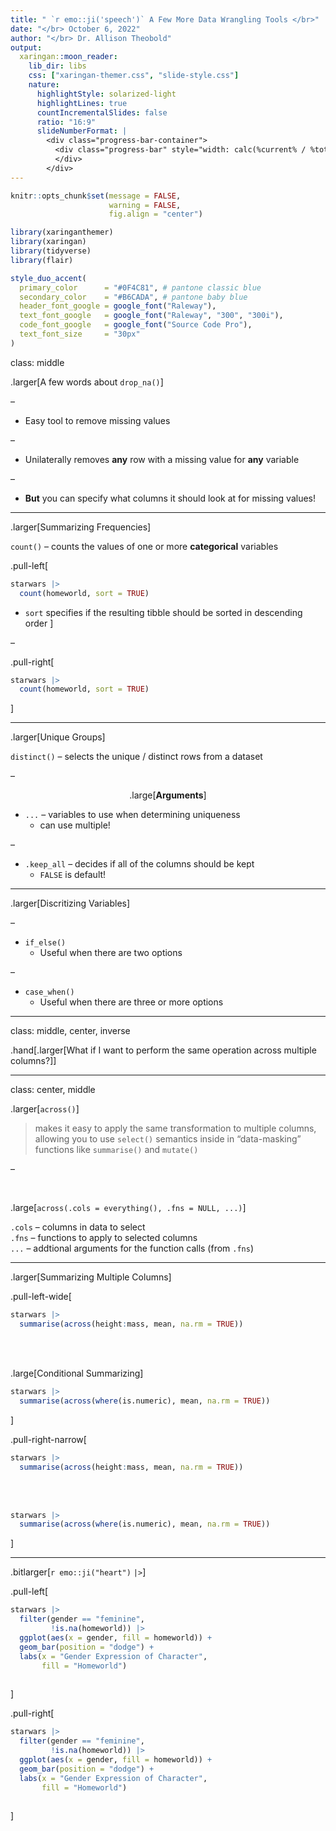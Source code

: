 ```yaml
---
title: " `r emo::ji('speech')` A Few More Data Wrangling Tools </br>"
date: "</br> October 6, 2022"
author: "</br> Dr. Allison Theobold"
output:
  xaringan::moon_reader:
    lib_dir: libs
    css: ["xaringan-themer.css", "slide-style.css"]
    nature:
      highlightStyle: solarized-light
      highlightLines: true
      countIncrementalSlides: false
      ratio: "16:9"
      slideNumberFormat: |
        <div class="progress-bar-container">
          <div class="progress-bar" style="width: calc(%current% / %total% * 100%);">
          </div>
        </div>
---
```



```r
knitr::opts_chunk$set(message = FALSE, 
                      warning = FALSE, 
                      fig.align = "center")

library(xaringanthemer)
library(xaringan)
library(tidyverse)
library(flair)

style_duo_accent(
  primary_color      = "#0F4C81", # pantone classic blue
  secondary_color    = "#B6CADA", # pantone baby blue
  header_font_google = google_font("Raleway"),
  text_font_google   = google_font("Raleway", "300", "300i"),
  code_font_google   = google_font("Source Code Pro"),
  text_font_size     = "30px"
)
```

class: middle

.larger[A few words about `drop_na()`]

--

- Easy tool to remove missing values 

--

- Unilaterally removes **any** row with a missing value for **any** variable

--

- **But** you can specify what columns it should look at for missing values!

---

.larger[Summarizing Frequencies]

`count()` -- counts the values of one or more **categorical** variables

.pull-left[
```r
starwars |> 
  count(homeworld, sort = TRUE)
```

- `sort` specifies if the resulting tibble should be sorted in descending order
]

--

.pull-right[
```r
starwars |> 
  count(homeworld, sort = TRUE)
```

]


---

.larger[Unique Groups]

`distinct()` -- selects the unique / distinct rows from a dataset

--

<center>
.large[**Arguments**]
</center>

- `...` -- variables to use when determining uniqueness
  * can use multiple!

--

- `.keep_all` -- decides if all of the columns should be kept
  * `FALSE` is default!


---

.larger[Discritizing Variables]

--

- `if_else()` 
  * Useful when there are two options

--

- `case_when()`
  * Useful when there are three or more options

---

class: middle, center, inverse

.hand[.larger[What if I want to perform the same operation across multiple 
columns?]]

---

class: center, middle

.larger[`across()`]

> makes it easy to apply the same transformation to multiple columns,
> allowing you to use `select()` semantics inside in "data-masking" functions
> like `summarise()` and `mutate()`

--

</br>

.large[`across(.cols = everything(), .fns = NULL, ...)`]

`.cols` -- columns in data to select  
`.fns` -- functions to apply to selected columns  
`...` -- addtional arguments for the function calls (from `.fns`)

---

.larger[Summarizing Multiple Columns]

.pull-left-wide[
```r
starwars |> 
  summarise(across(height:mass, mean, na.rm = TRUE))

```

</br>
</br>

.large[Conditional Summarizing]
```r
starwars |> 
  summarise(across(where(is.numeric), mean, na.rm = TRUE))

```
]

.pull-right-narrow[
</br>
```r
starwars |> 
  summarise(across(height:mass, mean, na.rm = TRUE))

```

</br>
</br>

```r
starwars |> 
  summarise(across(where(is.numeric), mean, na.rm = TRUE))
```
]

---

.bitlarger[`r emo::ji("heart")` `|>`]

.pull-left[
```r
starwars |> 
  filter(gender == "feminine", 
         !is.na(homeworld)) |>
  ggplot(aes(x = gender, fill = homeworld)) + 
  geom_bar(position = "dodge") + 
  labs(x = "Gender Expression of Character", 
       fill = "Homeworld")
  
```
]

.pull-right[
```r
starwars |> 
  filter(gender == "feminine", 
         !is.na(homeworld)) |>
  ggplot(aes(x = gender, fill = homeworld)) + 
  geom_bar(position = "dodge") +
  labs(x = "Gender Expression of Character", 
       fill = "Homeworld")
  
```
]

